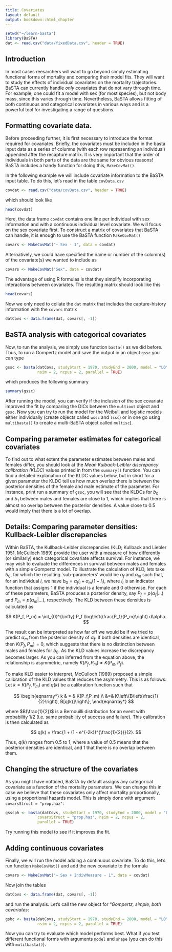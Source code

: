 ```yaml
---
title: Covariates
layout: default
output: bookdown::html_chapter
---
```

<!---
1. Use standard R Markdown.
2. Headings with "##" will be automatically turned into table of contents. Therefore, for longer tutorials please use this facility.
3. Check that R studio will knit into an HTML document.
4. You can contribute the .rmd file via GitHub (https://github.com/jonesor/learn-basta), **to the master branch ONLY**. To do that you must be a collaborator on the repository (contact me with your username), or you can fork the repository and send a pull request (https://help.github.com/articles/using-pull-requests/).
5. Alternatively you can email me the *rmd file and associated files (e.g. any figures/diagrams.)
6. I will then compile the site on my computer and push it to the gh-pages branch (which is where the website lives). You could also do this, but you will need to have Jekyll and pandoc installed.
-->

```r
setwd("~/learn-basta")
library(BaSTA)
dat <- read.csv("data/fixedData.csv", header = TRUE)
```

## Introduction {#intro}

In most cases reesarchers will want to go beyond simply estimating functional forms of mortality and comparing their model fits. They will want to study the effects of individual covariates on the mortality trajectories. BaSTA can currently handle *only* covariates that do not vary through time. For example, one could fit a model with sex (for most species), but not body mass, since this varies through time. Nevertheless, BaSTA allows fitting of both continuous and categorical covariates in various ways and is a powerful tool for investigating a range of questions.



## Formatting covariate data.

Before proceeding further, it is first necessary to introduce the format required for covariates. Briefly, the covariates must be included in the basta input data as a series of columns (with each row representing an individual) appended after the recapture matrix. It is very important that the order of individuals in both parts of the data are the same for obvious reasons! BaSTA includes a handy function for doing this, `MakeCovMat()`.

In the following example  we will include covariate information to the BaSTA input table. To do this, let's read in the table `covData.csv`

```r
covdat <- read.csv("data/covData.csv", header = TRUE)
```

which should look like 

```r
head(covdat)
```

Here, the data frame `covdat` contains one line per individual with sex information and with a continuous individual level covariate. We will focus on the sex covariate first. To construct a matrix of covariates that BaSTA can handle, it is enough to use the BaSTA function `MakeCovMat()`

```r
covars <- MakeCovMat("~ Sex - 1", data = covdat)
```

Alternatively, we could have specified the name or number of the column(s) of the covariate(s) we wanted to include as 

```r
covars <- MakeCovMat("Sex", data = covdat)
```

The advantage of using R formulas is that they simplify incorporating interactions between covariates. The resulting matrix should look like this

```r
head(covars)
```

Now we only need to collate the `dat` matrix that includes the capture-history information with the `covars` matrix

```r
datCovs <- data.frame(dat, covars[, -1])
```

## BaSTA analysis with categorical covariates {#catagorical}

Now, to run the analysis, we simply use function `basta()` as we did before. Thus, to run a Gompertz model and save the output in an object `gssc` you can type

```r
gssc <- basta(datCovs, studyStart = 1970, studyEnd = 2000, model = "LO",
              nsim = 2, ncpus = 2, parallel = TRUE)
```

which produces the following summary

```r
summary(gssc)
```

After running the model, you can verify if the inclusion of the sex covariate improved the fit by comparing the DICs between the `multiout` object and `gssc`. Now you can try to run the model for the Weibull and logistic models either individually (create objects called `wssc` and `lssc`) or in one go using `multibasta()` to create a multi-BaSTA object called `multisc`).

## Comparing parameter estimates for categorical covariates {#compare-parameter-estimates}

To find out to what extent the parameter estimates between males and females differ, you should look at the *Mean Kulback-Leibler discrepancy calibration (KLDC)* values printed in from the `summary()` function. You can find a detailed explanation of the KLDC values below, but in short for a given parameter the KLDC tell us how much overlap there is between the posterior densities of the female and male estimate of the parameter. For instance, print run a summary of `gssc`, you will see that the KLDCs for $b_0$ and $b_1$ between males and females are close to 1, which implies that there is almost no overlap between the posterior densities. A value close to 0.5 would imply that there is a lot of overlap. 

## Details: Comparing parameter densities: Kullback-Leibler discrepancies {#kullback-leibler}

Within BaSTA, the Kullback-Leibler discrepancies (KLD; Kullback and Liebler 1951, McCulloch 1989) provide the user with a measure of how differently (or similarly) each categorical covariate affects survival.  For instance, we may wish to evaluate the differences in survival between males and females with a simple Gompertz model. To illustrate the calculation of KLD, lets take $b_0$, for which the resulting `sub-parameters' would be $\alpha_{f}$ and $\alpha_{m}$ such that, for an individual $i$, we have $b_0 = \alpha_f I_i + \alpha_m (1 - I_i)$, where $I_i$ is an indicator function that assigns 1 if the individual is a female and 0 otherwise. For each of these parameters, BaSTA produces a posterior density, say $P_f = p(\alpha_{f} | \dots)$ and $P_m = p(\alpha_{m} | \dots)$, respectively. The KLD between these densities is calculated as

$$
K(P_f, P_m) = \int_{0}^{\infty} P_f \log\left(\frac{P_f}{P_m}\right) d\alpha.
$$

The result can be interpreted as how far off we would be if we tried to predict $\alpha_m$ from the posterior density of $\alpha_f$. If both densities are identical, then $K(P_f, P_m) = 0$, which suggests that there is no distinction between males and females for $b_0$. As the KLD values increase the discrepancy becomes larger. As you can inferred from the equation above, the relationship is asymmetric, namely $K(P_f, P_m) \neq K(P_m, P_f)$. 

To make KLD easier to interpret, McCulloch (1989) proposed a simple calibration of the KLD values that reduces the asymmetry. This is as follows: Let $k = K(P_f, P_m)$ and $q(k)$ be a calibration function such that 

$$
\begin{eqnarray*}
k & = & K(P_f,P_m) \\
&=&  K\left\{B\left(\frac{1}{2}\right), B[q(k)]\right\},
\end{eqnarray*}
$$

where $B(\frac{1}{2})$ is a Bernouilli distribution for an event with probability $1/2$ (i.e. same probability of success and failure). This calibration is then calculated as

$$
q(k) = \frac{1 + (1 - e^{-2k})^{\frac{1}{2}}}{2}.
$$

Thus, $q(k)$ ranges from 0.5 to 1, where a value of 0.5 means that the posterior densities are identical, and 1 that there is no overlap between them.


## Changing the structure of the covariates {#covariate-structure}

As you might have notticed, BaSTA by default assigns any categorical covariate as a function of the mortality parameters. We can change this in case we believe that these covariates only affect mortality proportionally, using a proportional hazards model. This is simply done with argument `covarsStruct = "prop.haz"`:

```r
gsscph <- basta(datCovs, studyStart = 1970, studyEnd = 2000, model = "LO",
              covarsStruct = "prop.haz", nsim = 2, ncpus = 2, 
              parallel = TRUE)
```

Try running this model to see if it improves the fit.

## Adding continuous covariates {#continuous-covariates}

Finally, we will run the model adding a continuous covariate. To do this, let's run function `MakeCovMat()` and add the new covariate to the formula

```r
covars <- MakeCovMat("~ Sex + IndivMeasure - 1", data = covdat)
```

Now join the tables

```r
datCovs <- data.frame(dat, covars[, -1])
```

and run the analysis. Let's call the new object \mverb{gsbc} for "*Gompertz, simple, both covariates*:

```r
gsbc <- basta(datCovs, studyStart = 1970, studyEnd = 2000, model = "LO",
              nsim = 2, ncpus = 2, parallel = TRUE)
```

Now you can try to evaluate which model performs best. What if you test different functional forms with arguments `model` and `shape` (you can do this with `mulitbasta()`).




